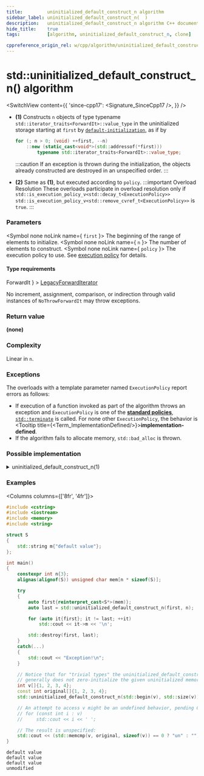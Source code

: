 ```yaml
---
title:         uninitialized_default_construct_n algorithm
sidebar_label: uninitialized_default_construct_n(  )
description:   uninitialized_default_construct_n algorithm C++ documentation
hide_title:    true
tags:          [algorithm, uninitialized_default_construct_n, clone]

cppreference_origin_rel: w/cpp/algorithm/uninitialized_default_construct_n
---
```



<!-- Terms -->

<!----------------- Codes ---------------------->


# std::uninitialized_default_construct_n() algorithm

<SwitchView content={{
  'since-cpp17': <Signature_SinceCpp17 />,
}} />

- **(1)** Constructs `n` objects of type typename `std::iterator_traits<ForwardIt>::value_type` in the
  uninitialized storage starting at `first` by [`default-initialization`](#), as if by
  ```cpp
  for (; n > 0; (void) ++first, --n)
      ::new (static_cast<void*>(std::addressof(*first)))
          typename std::iterator_traits<ForwardIt>::value_type;
  ```
  :::caution
  If an exception is thrown during the initialization, the objects already constructed are destroyed in an unspecified order.
  :::

 - **(2)** Same as **(1)**, but executed according to `policy`.
  :::important Overload Resolution
  These overloads participate in overload resolution only if
  <Until v='cpp20'> <code>std::is_execution_policy_v&lt;std::decay_t&lt;ExecutionPolicy&gt;&gt;</code> </Until> <Since v='cpp20'> <code>std::is_execution_policy_v&lt;std::remove_cvref_t&lt;ExecutionPolicy&gt;&gt;</code> </Since> is <code>true</code>.
  :::

### Parameters

<SymbolTable>

  <Symbol none noLink name={  <code>first</code> }>
    The beginning of the range of elements to initialize.
  </Symbol>
  <Symbol none noLink name={  <code>n</code> }>
    The number of elements to construct.
  </Symbol>
  <Symbol none noLink name={ <code>policy</code> }>
    The execution policy to use. See <a href="">execution policy</a> for details.
  </Symbol>

</SymbolTable>

#### Type requirements

<SymbolTable>
  <Symbol none noLink name={ <code>ForwardIt</code> } >
    <a href="/docs/named_req/LegacyForwardIterator">LegacyForwardIterator</a>
  </Symbol>
</SymbolTable>

No increment, assignment, comparison, or indirection through valid instances of `NoThrowForwardIt` may throw exceptions.

### Return value

**(none)**

### Complexity

Linear in `n`.

### Exceptions

The overloads with a template parameter named `ExecutionPolicy` report errors as follows:
- If execution of a function invoked as part of the algorithm throws an exception and `ExecutionPolicy` is one of the [**standard policies**](#), [`std::terminate`](#) is called.
	For none other `ExecutionPolicy`, the behavior is <Tooltip title={<Term_ImplementationDefined/>}>**implementation-defined**</Tooltip>.
- If the algorithm fails to allocate memory, `std::bad_alloc` is thrown.

### Possible implementation

<details>
<summary>uninitialized_default_construct_n(1)</summary>

```cpp

template<class ForwardIt, class Size>
ForwardIt uninitialized_default_construct_n(ForwardIt first, Size n)
{
    using T = typename std::iterator_traits<ForwardIt>::value_type;
    ForwardIt current = first;

    try
    {
        for (; n > 0; (void) ++current, --n)
            ::new (const_cast<void*>(static_cast<const volatile void*>(
                std::addressof(*current)))) T;
        return current;
    }
    catch (...)
    {
        std::destroy(first, current);
        throw;
    }
}
```

</details>

### Examples

<Columns columns={['8fr', '4fr']}>
<div>

```cpp title='Main.cpp' showLineNumbers
#include <cstring>
#include <iostream>
#include <memory>
#include <string>

struct S
{
    std::string m{"default value"};
};

int main()
{
    constexpr int n{3};
    alignas(alignof(S)) unsigned char mem[n * sizeof(S)];

    try
    {
        auto first{reinterpret_cast<S*>(mem)};
        auto last = std::uninitialized_default_construct_n(first, n);

        for (auto it{first}; it != last; ++it)
            std::cout << it->m << '\n';

        std::destroy(first, last);
    }
    catch(...)
    {
        std::cout << "Exception!\n";
    }

    // Notice that for "trivial types" the uninitialized_default_construct_n
    // generally does not zero-initialize the given uninitialized memory area.
    int v[]{1, 2, 3, 4};
    const int original[]{1, 2, 3, 4};
    std::uninitialized_default_construct_n(std::begin(v), std::size(v));

    // An attempt to access v might be an undefined behavior, pending CWG 1997:
    // for (const int i : v)
    //     std::cout << i << ' ';

    // The result is unspecified:
    std::cout << (std::memcmp(v, original, sizeof(v)) == 0 ? "un" : "") << "modified\n";
}
```

</div>
<div>

```plaintext title="Output"
default value
default value
default value
unmodified
```

</div>
</Columns>
